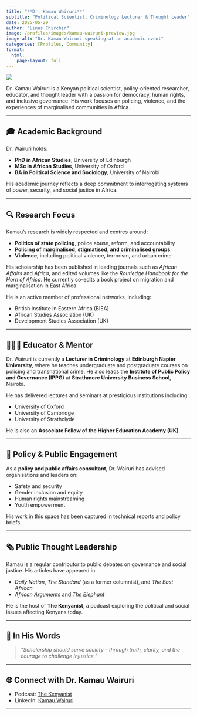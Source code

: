 ```yaml
---
title: "**Dr. Kamau Wairuri**"
subtitle: "Political Scientist, Criminology Lecturer & Thought Leader"
date: 2025-05-29
author: "Linus Chirchir"
image: /profiles/images/kamau-wairuri-preview.jpg
image-alt: "Dr. Kamau Wairuri speaking at an academic event"
categories: [Profiles, Community]
format:
  html:
    page-layout: full
---
```


![](/profiles/images/kamau-wairuri.jpg){fig-align="center"}

Dr. Kamau Wairuri is a Kenyan political scientist, policy-oriented researcher, educator, and thought leader with a passion for democracy, human rights, and inclusive governance. His work focuses on policing, violence, and the experiences of marginalised communities in Africa.

---

## 🎓 Academic Background

Dr. Wairuri holds:

* **PhD in African Studies**, University of Edinburgh
* **MSc in African Studies**, University of Oxford
* **BA in Political Science and Sociology**, University of Nairobi

His academic journey reflects a deep commitment to interrogating systems of power, security, and social justice in Africa.

---

## 🔍 Research Focus

Kamau’s research is widely respected and centres around:

* **Politics of state policing**, police abuse, reform, and accountability
* **Policing of marginalised, stigmatised, and criminalised groups**
* **Violence**, including political violence, terrorism, and urban crime

His scholarship has been published in leading journals such as *African Affairs* and *Africa*, and edited volumes like the *Routledge Handbook for the Horn of Africa*. He currently co-edits a book project on migration and marginalisation in East Africa.

He is an active member of professional networks, including:

* British Institute in Eastern Africa (BIEA)
* African Studies Association (UK)
* Development Studies Association (UK)

---

## 👨🏽‍🏫 Educator & Mentor

Dr. Wairuri is currently a **Lecturer in Criminology** at **Edinburgh Napier University**, where he teaches undergraduate and postgraduate courses on policing and transnational crime. He also leads the **Institute of Public Policy and Governance (IPPG)** at **Strathmore University Business School**, Nairobi.

He has delivered lectures and seminars at prestigious institutions including:

* University of Oxford
* University of Cambridge
* University of Strathclyde

He is also an **Associate Fellow of the Higher Education Academy (UK)**.

---

## 🧭 Policy & Public Engagement

As a **policy and public affairs consultant**, Dr. Wairuri has advised organisations and leaders on:

* Safety and security
* Gender inclusion and equity
* Human rights mainstreaming
* Youth empowerment

His work in this space has been captured in technical reports and policy briefs.

---

## 🗞️ Public Thought Leadership

Kamau is a regular contributor to public debates on governance and social justice. His articles have appeared in:

* *Daily Nation*, *The Standard* (as a former columnist), and *The East African*
* *African Arguments* and *The Elephant*

He is the host of **The Kenyanist**, a podcast exploring the political and social issues affecting Kenyans today.

---

## 💬 In His Words

> *“Scholarship should serve society – through truth, clarity, and the courage to challenge injustice.”*

---

## 🌐 Connect with Dr. Kamau Wairuri

* Podcast: [The Kenyanist](https://open.spotify.com/show/77Zwr74yj9nmpKEf7xL81f)
* LinkedIn: [Kamau Wairuri](https://www.linkedin.com/in/kamauwairuri/)

---